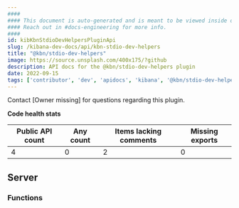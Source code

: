 ```yaml
---
####
#### This document is auto-generated and is meant to be viewed inside our experimental, new docs system.
#### Reach out in #docs-engineering for more info.
####
id: kibKbnStdioDevHelpersPluginApi
slug: /kibana-dev-docs/api/kbn-stdio-dev-helpers
title: "@kbn/stdio-dev-helpers"
image: https://source.unsplash.com/400x175/?github
description: API docs for the @kbn/stdio-dev-helpers plugin
date: 2022-09-15
tags: ['contributor', 'dev', 'apidocs', 'kibana', '@kbn/stdio-dev-helpers']
---
```




Contact [Owner missing] for questions regarding this plugin.

**Code health stats**

| Public API count  | Any count | Items lacking comments | Missing exports |
|-------------------|-----------|------------------------|-----------------|
| 4 | 0 | 2 | 0 |

## Server

### Functions
<DocDefinitionList data={kbnStdioDevHelpersObj.server.functions}/>


